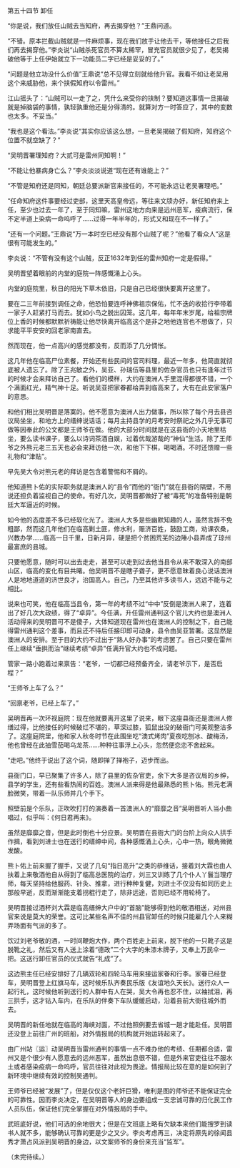 

第五十四节 卸任

“你是说，我们放任山贼去当知府，再去揭穿他？”王鼎问道。

“不错。原本拦截山贼就是一件麻烦事，现在我们放手让他去干，等他接任之后我们再去揭穿他。”李炎说“山贼杀死官员不算太稀罕，冒充官员就很少见了，老吴揭破他等于上任伊始就立下一功能员二字已经是妥妥的了。”

“问题是他立功没什么价值”王鼎说“总不见得立刻就给他升官。我看不如让老吴用这个来威胁他，来个挟假知府以令雷州。”

江山摇头了：“山贼可以一走了之，凭什么来受你的挟制？要知道这事情一旦揭破就是掉脑袋的事情，孰轻孰重他还是分得清的。就算对方一时答应了，其中的变数也太多。不妥当。”

“我也是这个看法。”李炎说“其实你应该这么想，一旦老吴揭破了假知府，知府这个位置不就空缺了？”

“吴明晋署理知府？大贰可是雷州同知啊！”

“不能让他暴病身亡么？”李炎淡淡说道“现在还有谁能上？”

“不管是知府还是同知，朝廷总要派新官来接任的，不可能永远让老吴署理吧。”

“任命知府这件事要经过吏部，这里天高皇帝远，等往来文牍办好，新任知府来上任，至少也过去一年了，至于同知嘛，雷州这地方向来是远州恶军，疫病流行，保不定半道上染病一命呜呼了……过得一年半年的，形式又和现在不一样了。”

“还有一个问题。”王鼎说“万一本时空已经没有那个山贼了呢？”他看了看众人“这是很有可能发生的。”

李炎说：“不管有没有这个山贼，反正1632年到任的雷州知府一定是假得。”

吴明晋望着眼前的内堂的庭院一阵感慨涌上心头。

内堂的庭院里，秋日的阳光下草木依旧，只是自己已经很快要离开这里了。

要在二三年前接到调任之命，他恐怕要连呼神佛祖宗保佑，忙不迭的收拾行李带着一家子人赶紧打马而去。犹如小鸟之脱出囚笼。这几年，每年年末岁尾，给祖宗牌位上香的时候都默默祈祷能让他尽快离开临高这个是非之地他连官也不想做了，只求能平平安安的回老家南直去。

然而现在，他一点高兴的感觉都没有，反而添了几分惆怅。

这几年他在临高尸位素餐，开始还有些民间的官司料理，最近一年多，他简直就彻底被人遗忘了。除了王兆敏之外，吴亚、孙瑞伍等县里的佐杂官员也只有逢年过节的时候才会来拜访自己了。看他们的模样，大约在澳洲人手里混得都很不错，一个个满面红光，精气神十足。听说吴亚把家眷都给弄到临高来了，大有在此安家落户的意思。

和他们相比吴明晋是落寞的。他不愿意为澳洲人出力做事，所以除了每个月去县咨议局坐坐，和地方上的缙绅说话话；每月主持县学的月考安时祭祀之外几乎无事可做等因奉此的公文都是王师爷在做。他的大部分时间就是在这县衙的小天地里枯坐，要么读书课子，要么以诗词茶酒自娱，过着优哉游哉的“神仙”生活。除了王师爷之外熊元老三五天也必会来拜访他一次，和他下下棋，喝喝酒。不时还馈赠一些礼物和“津贴”。

早先吴大令对熊元老的拜访是包含着警惕和不屑的。

他知道熊卜佑的实际职务就是澳洲人的“县令”而他的“衙门”就在县衙的隔壁，不用说还担负着监视自己的使命。有好几次，吴明晋都做好了被“毒死”的准备特别是朝廷大军逼近的时候。

如今他的态度差不多已经软化光了。澳洲人大多是些幽默知趣的人，虽然言辞不免粗鄙，然而这几年他们在临高剿土匪，修水利，赈济百姓，鼓励工商，劝课农桑，兴教办学……临高一日千里，日新月异，硬是把个贫困荒芜的边陲小县弄成了琼州最富庶的县城。

只要他愿意，随时可以出去走走，甚至可以走到过去他当县令从来不敢深入的南部山区，临高的变化有目共睹。他吴明晋不是瞎子聋子，更不愿意昧着良心说话澳洲人是地地道道的济世良才，治国高人。自己，乃至其他许多读书人，远远不能与之相比。

说来也可笑，他在临高当县令，第一年的考绩不过“中中”反倒是澳洲人来了，连着出了好几次大政绩，得了“卓异”。今任满，升任雷州通判这个官儿大约也是澳洲人活动得来的吴明晋可不是傻子，大体知道现在雷州也在澳洲人的控制之下，自己能得雷州通判这个差事，而且还不待后任接印即可动身，县令由吴亚暂署。这显然是澳洲人的安排。至于目的大约不过出于“熟人好办事”的考虑罢了。自己只要在雷州任上继续“垂拱而治”继续考绩“卓异”任满升官大约也不成问题。

管家一路小跑着过来禀告：“老爷，一切都已经预备齐全，请老爷示下，是否启程？”

“王师爷上车了么？”

“回禀老爷，已经上车了。”

吴明晋再一次环视庭院：现在他就要离开这里了说来，眼下这座县衙还是澳洲人修缮过得，比他接任的时候破烂不堪的，草深过膝，狐鼠出没的破衙门可美观整洁多了。这座庭院里，他和家人秋冬时节在此围坐吃“澳式烤肉”夏夜吃刨冰、酸梅汤，他也曾经在此抽雪茄喝乌龙茶……种种往事浮上心头，忽然便恋恋不舍起来。

“走吧。”他终于说出了这个词，随即掸了掸袍子，迈步而出。

县衙门口，早已聚集了许多人，除了县里的佐杂官吏，余下大多是咨议局的乡绅，县学的学生，还有些看热闹的百姓。澳洲人派来得是他最熟悉的熊卜佑。熊元老满脸微笑，带着一队乐师并几个手下。

照壁前是个乐队，正吹吹打打的演奏着一首澳洲人的“靡靡之音”吴明晋听人当小曲唱过，似乎叫：《何日君再来》。

虽然是靡靡之音，但是此时倒也十分应景。吴明晋在县衙大门的台阶上向众人拱手作揖，看到刘进士也在送行的缙绅中间，各种感慨涌上心头，心中一热，眼角微微发酸。

熊卜佑上前来握了握手，又说了几句“指日高升”之类的恭维话，接着刘大霖也由人扶着上来敬酒他自从得到了临高总医院的治疗，刘三又训练了几个仆人丫鬟当理疗师，每天坚持给他服药、针灸、推拿，进行种种复健，刘进士不仅没有如同历史上那般早逝，反而渐渐能支着拐棍行走了，除非远途，否则已经不用轮椅了。

吴明晋接过酒杯刘大霖是临高缙绅大户中的“首脑”能够得到他的敬酒相送，对州县官来说是莫大的荣誉。这可比某些名声不佳的州县官卸任的时候只能雇几个人来糊弄场面有气派的多了。

饮过刘老爷敬的酒，一时间鞭炮大作，两个百姓走上前来，脱下他的一只靴子这是脱靴之礼，然后又有人送上涂着“德政”二个大字的朱漆木牌子，又奉上万民伞一把。这送行卸任官员的仪式就告“礼成”了。

这边熊主任已经安排好了几辆双轮和四轮马车用来接运家眷和行李。家眷已经登车，吴明晋登上红旗马车，这时候乐队齐奏民乐版《友谊地久天长》。送行众人一起行礼，这时候他听到送行的人群中有人在哭，吴大令再也忍不住，以袖拭泪，再三拱手，这才钻入车内，在乐队的伴奏下车队缓缓启动，沿着县前大街往城外而去。

吴明晋的新任地就在临高的海峡对面，不过他照例要去省城一趟才能赴任。吴明晋还没登上前往广州的班船，对外情报局的机构就开始运转起来了。

由广州站〖运〗动吴明晋当雷州通判的事情一点不难办他的考绩、任期都合适，雷州又是个很少有人愿意去的远州恶军，虽然出息很不错，但是外来官吏往往不服水土或者感染疫病一命呜呼，官员往往对此视为畏途。情报局比较在意的是如何到了新环境中继续有效的控制吴通判。

王师爷已经被“发展”了，但是仅仅这个老奸巨猾，唯利是图的师爷还不能保证完全的可靠性。因而李炎决定，在吴明晋等人的身边要组成一支忠诚可靠的归化民工作人员队伍，保证他们完全掌握在对外情报局的手中。

武班底好说，他们可选的余地很大；但是在文班底上略有欠缺本来他们能搜罗到读书人就不多，能够确认可靠的更是少之又少。李炎考虑再三，决定将原先的徐闻县秀才萧占风派到吴明晋的身边，以文案师爷的身份来充当“监军”。

（未完待续。）


